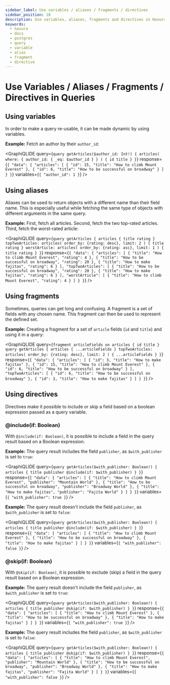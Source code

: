 ```yaml
---
sidebar_label: Use variables / aliases / fragments / directives
sidebar_position: 10
description: Use variables, aliases, fragments and directives in Hasura queries
keywords:
  - hasura
  - docs
  - postgres
  - query
  - variable
  - alias
  - fragment
  - directive
---
```



# Use Variables / Aliases / Fragments / Directives in Queries

## Using variables

In order to make a query re-usable, it can be made dynamic by using
variables.

**Example:** Fetch an author by their `author_id`:

<GraphiQLIDE
  query={`query getArticles($author_id: Int!) {
  articles(
    where: { author_id: { _eq: $author_id } }
  ) {
    id
    title
  }
}`}
response={`{
  "data": {
    "articles": [
      {
        "id": 15,
        "title": "How to climb Mount Everest"
      },
      {
        "id": 6,
        "title": "How to be successful on broadway"
      }
    ]
  }
}`}
variables={`{
  "author_id": 1
}`}
/>

## Using aliases

Aliases can be used to return objects with a different name than their
field name. This is especially useful while fetching the same type of
objects with different arguments in the same query.

**Example:** First, fetch all articles. Second, fetch the two top-rated
articles. Third, fetch the worst-rated article:

<GraphiQLIDE
  query={`query getArticles {
  articles {
    title
    rating
  }
  topTwoArticles: articles(
    order_by: {rating: desc},
    limit: 2
  ) {
    title
    rating
  }
  worstArticle: articles(
    order_by: {rating: asc},
    limit: 1
  ) {
    title
    rating
  }
}`}
response={`{
  "data": {
    "articles": [
      {
        "title": "How to climb Mount Everest",
        "rating": 4
      },
      {
        "title": "How to be successful on broadway",
        "rating": 20
      },
      {
        "title": "How to make fajitas",
        "rating": 6
      }
    ],
    "topTwoArticles": [
      {
        "title": "How to be successful on broadway",
        "rating": 20
      },
      {
        "title": "How to make fajitas",
        "rating": 6
      }
    ],
    "worstArticle": [
      {
        "title": "How to climb Mount Everest",
        "rating": 4
      }
    ]
  }
}`}
/>

## Using fragments

Sometimes, queries can get long and confusing. A fragment is a set of
fields with any chosen name. This fragment can then be used to represent
the defined set.

**Example:** Creating a fragment for a set of `article` fields (`id` and
`title`) and using it in a query:

<GraphiQLIDE
  query={`fragment articleFields on articles {
  id
  title
}
query getArticles {
  articles {
    ...articleFields
  }
  topTwoArticles: articles(
    order_by: {rating: desc},
    limit: 2
  ) {
    ...articleFields
  }
}`}
response={`{
  "data": {
    "articles": [
      {
        "id": 3,
        "title": "How to make fajitas"
      },
      {
        "id": 15,
        "title": "How to climb Mount Everest"
      },
      {
        "id": 6,
        "title": "How to be successful on broadway"
      }
    ],
    "topTwoArticles": [
      {
        "id": 6,
        "title": "How to be successful on broadway"
      },
      {
        "id": 3,
        "title": "How to make fajitas"
      }
    ]
  }
}`}
/>

## Using directives

Directives make it possible to include or skip a field based on a
boolean expression passed as a query variable.

### @include(if: Boolean)

With `@include(if: Boolean)`, it is possible to include a field in the
query result based on a Boolean expression.

**Example:** The query result includes the field `publisher`, as
`$with_publisher` is set to `true`:

<GraphiQLIDE
  query={`query getArticles($with_publisher: Boolean!) {
  articles {
    title
    publisher @include(if: $with_publisher)
  }
}`}
response={`{
  "data": {
    "articles": [
      {
        "title": "How to climb Mount Everest",
        "publisher": "Mountain World"
      },
      {
        "title": "How to be successful on broadway",
        "publisher": "Broadway World"
      },
      {
        "title": "How to make fajitas",
        "publisher": "Fajita World"
      }
    ]
  }
}`}
variables={`{
  "with_publisher": true
}`}
/>

**Example:** The query result doesn't include the field `publisher`, as
`$with_publisher` is set to `false`:

<GraphiQLIDE
  query={`query getArticles($with_publisher: Boolean!) {
  articles {
    title
    publisher @include(if: $with_publisher)
  }
}`}
response={`{
  "data": {
    "articles": [
      {
        "title": "How to climb Mount Everest"
      },
      {
        "title": "How to be successful on broadway"
      },
      {
        "title": "How to make fajitas"
      }
    ]
  }
}`}
variables={`{
  "with_publisher": false
}`}
/>

### @skip(if: Boolean)

With `@skip(if: Boolean)`, it is possible to exclude (skip) a field in
the query result based on a Boolean expression.

**Example:** The query result doesn't include the field `publisher`, as
`$with_publisher` is set to `true`:

<GraphiQLIDE
  query={`query getArticles($with_publisher: Boolean!) {
  articles {
    title
    publisher @skip(if: $with_publisher)
  }
}`}
response={`{
  "data": {
    "articles": [
      {
        "title": "How to climb Mount Everest"
      },
      {
        "title": "How to be successful on broadway"
      },
      {
        "title": "How to make fajitas"
      }
    ]
  }
}`}
variables={`{
  "with_publisher": true
}`}
/>

**Example:** The query result includes the field `publisher`, as
`$with_publisher` is set to `false`:

<GraphiQLIDE
  query={`query getArticles($with_publisher: Boolean!) {
  articles {
    title
    publisher @skip(if: $with_publisher)
  }
}`}
response={`{
  "data": {
    "articles": [
      {
        "title": "How to climb Mount Everest",
        "publisher": "Mountain World"
      },
      {
        "title": "How to be successful on broadway",
        "publisher": "Broadway World"
      },
      {
        "title": "How to make fajitas",
        "publisher": "Fajita World"
      }
    ]
  }
}`}
variables={`{
  "with_publisher": false
}`}
/>

